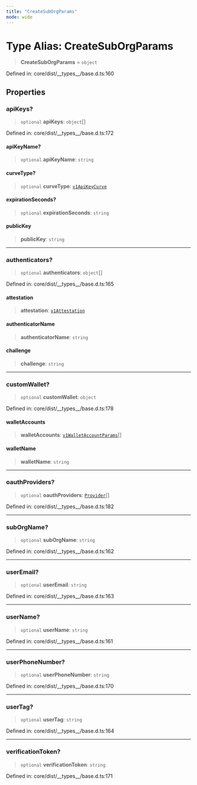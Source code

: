 ```yaml
---
title: "CreateSubOrgParams"
mode: wide
---
```

  
# Type Alias: CreateSubOrgParams

> **CreateSubOrgParams** = `object`

Defined in: core/dist/\_\_types\_\_/base.d.ts:160

## Properties

### apiKeys?

> `optional` **apiKeys**: `object`[]

Defined in: core/dist/\_\_types\_\_/base.d.ts:172

#### apiKeyName?

> `optional` **apiKeyName**: `string`

#### curveType?

> `optional` **curveType**: [`v1ApiKeyCurve`](../../../_turnkey/sdk-types/v1ApiKeyCurve/readme)

#### expirationSeconds?

> `optional` **expirationSeconds**: `string`

#### publicKey

> **publicKey**: `string`

***

### authenticators?

> `optional` **authenticators**: `object`[]

Defined in: core/dist/\_\_types\_\_/base.d.ts:165

#### attestation

> **attestation**: [`v1Attestation`](../../../_turnkey/sdk-types/v1Attestation/readme)

#### authenticatorName

> **authenticatorName**: `string`

#### challenge

> **challenge**: `string`

***

### customWallet?

> `optional` **customWallet**: `object`

Defined in: core/dist/\_\_types\_\_/base.d.ts:178

#### walletAccounts

> **walletAccounts**: [`v1WalletAccountParams`](../../../_turnkey/sdk-types/v1WalletAccountParams/readme)[]

#### walletName

> **walletName**: `string`

***

### oauthProviders?

> `optional` **oauthProviders**: [`Provider`](../Provider/readme)[]

Defined in: core/dist/\_\_types\_\_/base.d.ts:182

***

### subOrgName?

> `optional` **subOrgName**: `string`

Defined in: core/dist/\_\_types\_\_/base.d.ts:162

***

### userEmail?

> `optional` **userEmail**: `string`

Defined in: core/dist/\_\_types\_\_/base.d.ts:163

***

### userName?

> `optional` **userName**: `string`

Defined in: core/dist/\_\_types\_\_/base.d.ts:161

***

### userPhoneNumber?

> `optional` **userPhoneNumber**: `string`

Defined in: core/dist/\_\_types\_\_/base.d.ts:170

***

### userTag?

> `optional` **userTag**: `string`

Defined in: core/dist/\_\_types\_\_/base.d.ts:164

***

### verificationToken?

> `optional` **verificationToken**: `string`

Defined in: core/dist/\_\_types\_\_/base.d.ts:171
